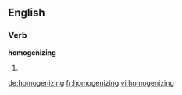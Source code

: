 ==English==

===Verb===
'''homogenizing'''

# {{present participle of|[[homogenize]]}}

[[de:homogenizing]]
[[fr:homogenizing]]
[[vi:homogenizing]]